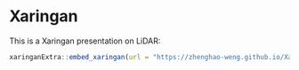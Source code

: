 # Xaringan

This is a Xaringan presentation on LiDAR:

```r
xaringanExtra::embed_xaringan(url = "https://zhenghao-weng.github.io/XaringaanPre_week2/", ratio = "4:3")

```
